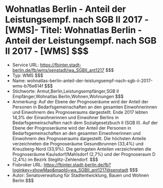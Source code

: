 # Wohnatlas Berlin - Anteil der Leistungsempf. nach SGB II 2017 - [WMS]- Titel: Wohnatlas Berlin - Anteil der Leistungsempf. nach SGB II 2017 - [WMS] $$$
- Service URL: https://fbinter.stadt-berlin.de/fb/wms/senstadt/wa_SGBII_ant1217 $$$
- Typ: WMS $$$
- Name: wohnatlas-berlin-anteil-der-leistungsempf-nach-sgb-ii-2017-wms-b76e614f $$$
- Stichworte: Armut,Berlin,Leistungsempfänger,SGB II Empfänger,Wohnatlas Berlin,Wohnen,Wohnungen $$$
- Anmerkung: Auf der Ebene der Prognoseräume wird der Anteil der Personen in Bedarfsgemeinschaften an den gesamten Einwohnerinnen und Einwohnern des Prognoseraums dargestellt.
Ende 2017 lebten 14,3% der Einwohnerinnen und Einwohner Berlins in Bedarfsgemeinschaften nach dem Sozialgesetzbuch II (SGB II). Auf der Ebene der Prognoseräume wird der Anteil der Personen in Bedarfsgemeinschaften an den gesamten Einwohnerinnen und Einwohnern des Prognoseraums dargestellt. 
Die höchsten Anteile verzeichneten die Prognoseräume Gesundbrunnen (33,4%) und Kreuzberg-Nord (33,9%). Die geringsten Anteilen verzeichneten die Prognoseräume Kaulsdorf/Mahlsdorf (2,7%) und der Prognoseraum D (2,4%) im Bezirk Steglitz-Zehlendorf. $$$
- Fisbroker URL: https://fbinter.stadt-berlin.de/fb?loginkey=showMap&mapId=wa_SGBII_ant1217@senstadt $$$
- Autor: Senatsverwaltung für Stadtentwicklung, Bauen und Wohnen Berlin $$$
